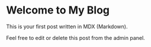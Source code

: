 # Welcome to My Blog

This is your first post written in MDX (Markdown).

Feel free to edit or delete this post from the admin panel.
